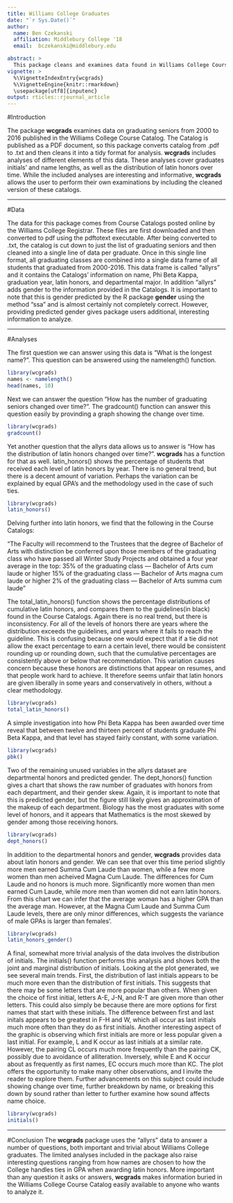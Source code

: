 ```yaml
---
title: Williams College Graduates
date: "`r Sys.Date()`"
author:
  name: Ben Czekanski
  affiliation: Middlebury College '18
  email:  bczekanski@middlebury.edu

abstract: >
  This package cleans and examines data found in Williams College Course Catalogs about graduating seniors from 2000-2016. The data in this package includes the names, graduation years and predicted genders of graduates, as well as information about latin and departmental honors. In addition to the data __wcgrads__ provides examples of interesting analyses of the data as examples for users.
vignette: >
  %\VignetteIndexEntry{wcgrads}
  %\VignetteEngine{knitr::rmarkdown}
  \usepackage[utf8]{inputenc}
output: rticles::rjournal_article
---
```



#Introduction

The package __wcgrads__ examines data on graduating seniors from 2000 to 2016 published in the Williams College Course Catalog. The Catalog is published as a PDF document, so this package converts catalog from .pdf to .txt and then cleans it into a tidy format for analysis. __wcgrads__ includes analyses of different elements of this data. These analyses cover graduates initials' and name lengths, as well as the distribution of latin honors over time. While the included analyses are interesting and informative, __wcgrads__ allows the user to perform their own examinations by including the cleaned version of these catalogs. 

---

#Data

The data for this package comes from Course Catalogs posted online by the Williams College Registrar. These files are first downloaded and then converted to pdf using the pdftotext executable. After being converted to .txt, the catalog is cut down to just the list of graduating seniors and then cleaned into a single line of data per graduate. Once in this single line format, all graduating classes are combined into a single data frame of all students that graduated from 2000-2016. This data frame is called "allyrs" and it contains the Catalogs' information on name, Phi Beta Kappa, graduation year, latin honors, and departmental major. In addition "allyrs" adds gender to the information provided in the Catalogs. It is important to note that this is gender predicted by the R package __gender__ using the method "ssa" and is almost certainly not completely correct. However, providing predicted gender gives package users additional, interesting information to analyze.

---

#Analyses

The first question we can answer using this data is "What is the longest name?". This question can be answered using the namelength() function. 

```r
library(wcgrads)
names <- namelength()
head(names, 10)
```

Next we can answer the question "How has the number of graduating seniors changed over time?". The gradcount() function can answer this question easily by provinding a graph showing the change over time.

```r
library(wcgrads)
gradcount()
```
Yet another question that the allyrs data allows us to answer is "How has the distribution of latin honors changed over time?". __wcgrads__ has a function for that as well. latin_honors() shows the percentage of students that received each level of latin honors by year. There is no general trend, but there is a decent amount of variation. Perhaps the variation can be explained by equal GPA's and the methodology used in the case of such ties.
```r
library(wcgrads)
latin_honors()
```

Delving further into latin honors, we find that the following in the Course Catalogs:

"The Faculty will recommend to the Trustees that the degree of Bachelor of Arts with distinction be conferred
upon those members of the graduating class who have passed all Winter Study Projects and obtained
a four year average in the top:
35% of the graduating class — Bachelor of Arts cum laude or higher
15% of the graduating class — Bachelor of Arts magna cum laude or higher
2% of the graduating class — Bachelor of Arts summa cum laude"

The total_latin_honors() function shows the percentage distributions of cumulative latin honors, and compares them to the guidelines(in black) found in the Course Catalogs. Again there is no real trend, but there is inconsistency. For all of the levels of honors there are years where the distribution exceeds the guidelines, and years where it fails to reach the guideline. This is confusing because one would expect that if a tie did not allow the exact percentage to earn a certain level, there would be consistent rounding up or rounding down, such that the cumulative percentages are consistently above or below that recommendation. This variation causes concern because these honors are distinctions that appear on resumes, and that people work hard to achieve. It therefore seems unfair that latin honors are given liberally in some years and conservatively in others, without a clear methodology.
```r
library(wcgrads)
total_latin_honors()
```
A simple investigation into how Phi Beta Kappa has been awarded over time reveal that between twelve and thirteen percent of students graduate Phi Beta Kappa, and that level has stayed fairly constant, with some variation.

```r
library(wcgrads)
pbk()
```
Two of the remaining unused variables in the allyrs dataset are departmental honors and predicted gender. The dept_honors() function gives a chart that shows the raw number of graduates with honors from each department, and their gender skew. Again, it is important to note that this is predicted gender, but the figure still likely gives an approximation of the makeup of each department. Biology has the most graduates with some level of honors, and it appears that Mathematics is the most skewed by gender among those receiving honors.
```r
library(wcgrads)
dept_honors()
```


In addition to the departmental honors and gender, __wcgrads__ provides data about latin honors and gender. We can see that over this time period slightly more men earned Summa Cum Laude than women, while a few more women than men acheived Magna Cum Laude. The differences for Cum Laude and no honors is much more. Significantly more women than men earned Cum Laude, while more men than women did not earn latin honors. From this chart we can infer that the average woman has a higher GPA than the average man. However, at the Magna Cum Laude and Summa Cum Laude levels, there are only minor differences, which suggests the variance of male GPAs is larger than females'.

```r
library(wcgrads)
latin_honors_gender()
```

A final, somewhat more trivial analysis of the data involves the distribution of initials. The initials() function performs this analysis and shows both the joint and marginal distribution of initials. Looking at the plot generated, we see several main trends. First, the distribution of last initials appears to be much more even than the distribution of first initials. This suggests that there may be some letters that are more popular than others. When given the choice of first initial, letters A-E, J-N, and R-T are given more than other letters. This could also simply be because there are more options for first names that start with these initials. The difference between first and last initals appears to be greatest in F-H and W, which all occur as last initials much more often than they do as first initials. Another interesting aspect of the graphic is observing which first initials are more or less popular given a last initial. For example, L and K occur as last initials at a similar rate. However, the pairing CL occurs much more frequently than the pairing CK, possibly due to avoidance of alliteration. Inversely, while E and K occur about as frequently as first names, EC occurs much more than KC. The plot offers the opportunity to make many other observations, and I invite the reader to explore them. Further advancements on this subject could include showing change over time, further breakdown by name, or breaking this down by sound rather than letter to further examine how sound affects name choice.

```r
library(wcgrads)
initials()
```
---

#Conclusion
The __wcgrads__ package uses the "allyrs" data to answer a number of questions, both important and trivial about Williams College graduates. The limited analyses included in the package also raise interesting questions ranging from how names are chosen to how the College handles ties in GPA when awarding latin honors. More important than any question it asks or answers, __wcgrads__ makes information buried in the Williams College Course Catalog easily available to anyone who wants to analyze it. 
